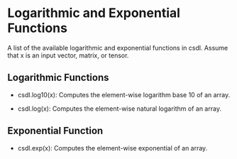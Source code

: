 Logarithmic and Exponential Functions
======================================

A list of the available logarithmic and exponential functions in csdl.
Assume that x is an input vector, matrix, or tensor.

Logarithmic Functions
----------------------

- csdl.log10(x):
	Computes the element-wise logarithm base 10 of an array.

- csdl.log(x):
	Computes the element-wise natural logarithm of an array.


Exponential Function
---------------------
- csdl.exp(x):
	Computes the element-wise exponential of an array.
